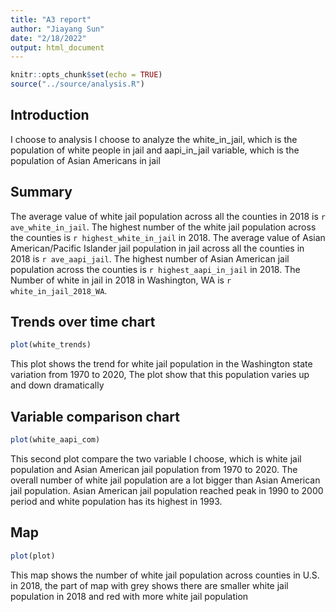 ```yaml
---
title: "A3 report"
author: "Jiayang Sun"
date: "2/18/2022"
output: html_document
---
```


```r
knitr::opts_chunk$set(echo = TRUE)
source("../source/analysis.R")
```
## Introduction

I choose to analysis I choose to analyze the white_in_jail, which is the population of white people in jail
and aapi_in_jail variable, which is the population of Asian Americans in jail

## Summary

The average value of white jail population across all the counties in 2018 is `r ave_white_in_jail`.
The highest number of the white jail population across the counties is `r highest_white_in_jail` in 2018.
The average value of Asian American/Pacific Islander jail population in jail across all the counties in 2018 is `r ave_aapi_jail`.
The highest number of Asian American jail population across the counties is `r highest_aapi_in_jail` in 2018.
The Number of white in jail in 2018 in Washington, WA is `r white_in_jail_2018_WA`. 

## Trends over time chart

```r
plot(white_trends)
```

This plot shows the trend for white jail population in the Washington state variation from 1970 to 2020, The plot show that this population varies up and down dramatically

## Variable comparison chart

```r
plot(white_aapi_com)
```

This second plot compare the two variable I choose, which is white jail population and Asian American jail population from 1970 to 2020. The overall number of white jail population are a lot bigger than Asian American jail population. Asian American jail population reached peak in 1990 to 2000 period and white population has its highest in 1993.

## Map

```r
plot(plot)
```

This map shows the number of white jail population across counties in U.S. in 2018, the part of map with grey shows there are smaller white jail population in 2018 and red with more white jail population 